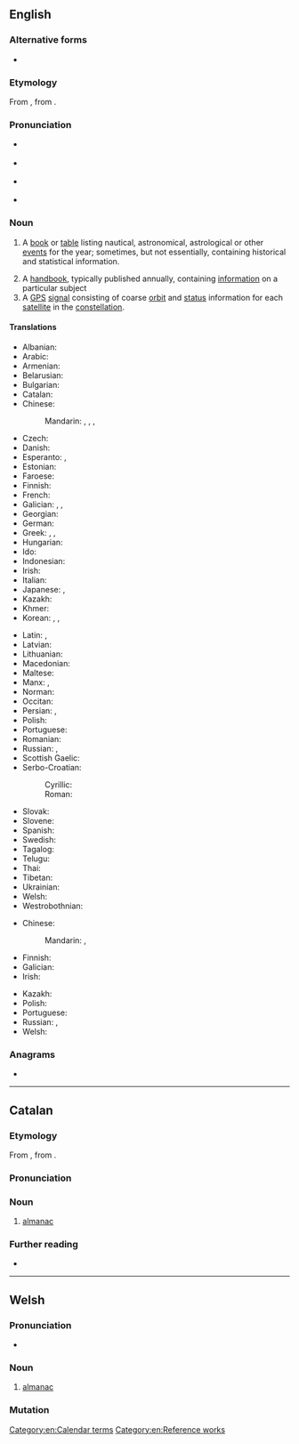 ==English==
{{wikipedia}}

===Alternative forms===
* {{l|en|almanack}}

===Etymology===
From {{inh|en|enm|almenak}}, from {{der|en|fro|almanach}}.

===Pronunciation===
* {{a|GenAm}} {{IPA|en|[ˈɔl.mə.næk]|[ˈæl-]}}
* {{a|cot-caught|Canada}} {{IPA|en|[ˈɑl.mə.næk]|[ˈæl-]}}
* {{a|RP}} {{IPA|en|[ˈɔːl.mə.næk]|[ˈɒl-]}}
* {{hyphenation|en|al|ma|nac}}

===Noun===
{{en-noun}}

# {{lb|en|astronomy|navigation}} A [[book]] or [[table]] listing nautical, astronomical, astrological or other [[event]]s for the year; sometimes, but not essentially, containing historical and statistical information.
# A [[handbook]], typically published annually, containing [[information]] on a particular subject
# A [[GPS]] [[signal]] consisting of coarse [[orbit]] and [[status]] information for each [[satellite]] in the [[constellation]].

====Translations====
{{trans-top|book or table listing astronomical, nautical or other events for the year}}
* Albanian: {{t+|sq|almanak|m}}
* Arabic: {{t|ar|رُوزْنَامَة|f}}
* Armenian: {{t+|hy|տարեցույց}}
* Belarusian: {{t|be|альмана́х|m}}
* Bulgarian: {{t+|bg|алмана́х|m}}
* Catalan: {{t+|ca|almanac|m}}
* Chinese:
*: Mandarin: {{t+|cmn|曆書|sc=Hani}}, {{t+|cmn|历书|tr=lìshū|sc=Hani}}, {{t+|cmn|皇曆|sc=Hani}}, {{t+|cmn|皇历|tr=huángli|sc=Hani}}
* Czech: {{t+|cs|almanach|m}}
* Danish: {{t|da|almanak|c}}
* Esperanto: {{t|eo|almanako}}, {{t|eo|almanaĥo}}
* Estonian: {{t|et|almanahh}}
* Faroese: {{t+|fo|álmanakki|m}}
* Finnish: {{t+|fi|almanakka}}
* French: {{t+|fr|almanach|m}}
* Galician: {{t|gl|almanaque|m}}, {{t|gl|reportorio|m}}, {{t|gl|calandraxo|m}}
* Georgian: {{t|ka|ალმანახი}}
* German: {{t+|de|Almanach|m}}
* Greek: {{t+|el|αλμανάκ|n}}, {{t+|el|καζαμίας|m}}, {{t+|el|μερομήνια|n-p}}
* Hungarian: {{t+|hu|almanach}}
* Ido: {{t+|io|almanako}}
* Indonesian: {{t+|id|almanak}}
* Irish: {{t|ga|almanag|m}}
* Italian: {{t+|it|almanacco|m}}
* Japanese: {{t|ja|年鑑|tr=ねんかん, nenkan|sc=Jpan}}, {{t|ja|アルマナック|tr=arumanakku|sc=Jpan}}
* Kazakh: {{t|kk|жыржинақ}}
* Khmer: {{t|km|មហាសង្ក្រាន្ត|tr=mea’haa sɑngkraan|sc=Khmr}}
* Korean: {{t+|ko|연감}}, {{t|ko|년감}} {{qualifier|North Korea}}, {{t|ko|얼머낵}}
{{trans-mid}}
* Latin: {{t|la|fāstī|m-p}}, {{t|la|almanacus|m}}
* Latvian: {{t|lv|almanahs|m}}
* Lithuanian: {{t|lt|almanachas|m}}
* Macedonian: {{t|mk|алманах|m}}
* Maltese: {{t|mt|almanak|m}}
* Manx: {{t|gv|feaillere|m}}, {{t|gv|meesaghan|m}}
* Norman: {{t|nrf|almonnas|m}}
* Occitan: {{t-needed|oc}}
* Persian: {{t+|fa|زیگ|tr=zig}}, {{t|fa|دفتر سال|tr=daftar-e sâl}}
* Polish: {{t+|pl|almanach|m}}
* Portuguese: {{t+|pt|almanaque|m}}
* Romanian: {{t+|ro|almanah|n}}
* Russian: {{t+|ru|альмана́х|m}}, {{t+|ru|календа́рь|m}}
* Scottish Gaelic: {{t|gd|almanac|m}}
* Serbo-Croatian:
*: Cyrillic: {{t|sh|алманах|m}}
*: Roman: {{t|sh|almanah|m}}
* Slovak: {{t|sk|almanach|m}}
* Slovene: {{t|sl|almanah|m}}
* Spanish: {{t+|es|almanaque|m}}
* Swedish: {{t+|sv|almanacka|c}}
* Tagalog: {{t+|tl|almanake}}
* Telugu: {{t+|te|పంచాంగము}}
* Thai: {{t|th|กาลานุกรม}}
* Tibetan: {{t|bo|ལེ་ཐོ}}
* Ukrainian: {{t+|uk|альмана́х|m}}
* Welsh: {{t|cy|almanac|m}}
* Westrobothnian: {{t|gmq-bot|datovärk|n}}
{{trans-bottom}}

{{trans-top|handbook published annually}}
* Chinese:
*: Mandarin: {{t+|cmn|年鑒|sc=Hani}}, {{t+|cmn|年鉴|tr=niánjiàn|sc=Hani}}
* Finnish: {{t+|fi|vuosikirja}}
* Galician: {{t+|gl|anuario|m}}
* Irish: {{t|ga|almanag|m}}
{{trans-mid}}
* Kazakh: {{t|kk|жыржинақ}}
* Polish: {{t+|pl|almanach|m}}
* Portuguese: {{t|pt|anuário|m}}
* Russian: {{t+|ru|альмана́х|m}}, {{t+|ru|ежего́дник|m}}
* Welsh: {{t|cy|almanac|m}}
{{trans-bottom}}

===Anagrams===
* {{anagrams|en|a=aaaclmn|mancala}}

[[Category:en:Calendar terms]]
[[Category:en:Reference works]]


----
==Catalan==

===Etymology===
From {{bor|ca|xaa|الْمَنَاخ|tr=al-manāḵ||almanac, calendar}}, from {{der|ca|ar|مناخ|الْمُنَاخ|climate}}.

===Pronunciation===
{{ca-IPA}}

===Noun===
{{ca-noun|m}}

# [[almanac]]

===Further reading===
* {{R:GDLC}}
----

==Welsh==

===Pronunciation===
* {{IPA|cy|/ˈalmanak/}}

===Noun===
{{cy-noun|m|almanaciau}}

# [[almanac]]

===Mutation===
{{cy-mut}}